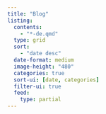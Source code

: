 ```yaml
---
title: "Blog"
listing: 
  contents: 
    - "*-de.qmd"
  type: grid
  sort:
    - "date desc"
  date-format: medium
  image-height: "480"  
  categories: true
  sort-ui: [date, categories]
  filter-ui: true
  feed: 
    type: partial
---
```

